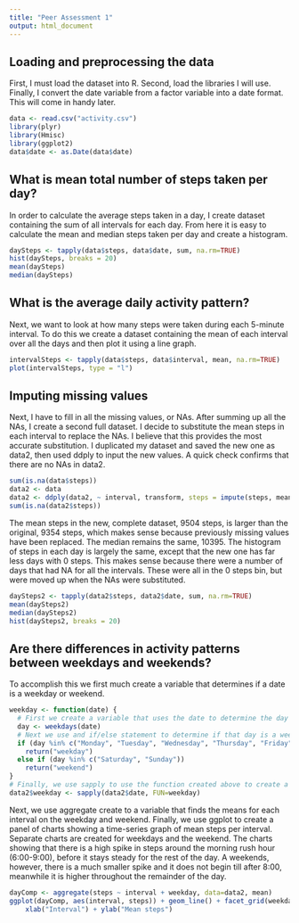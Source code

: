 ```yaml
---
title: "Peer Assessment 1"
output: html_document
---
```

## Loading and preprocessing the data
First, I must load the dataset into R. Second, load the libraries I will use. Finally, I convert the date variable from a factor variable into a date format.  This will come in handy later.
``` R
data <- read.csv("activity.csv")
library(plyr)
library(Hmisc)
library(ggplot2)
data$date <- as.Date(data$date)
```
## What is mean total number of steps taken per day?
In order to calculate the average steps taken in a day, I create dataset containing the sum of all intervals for each day.  From here it is easy to calculate the mean and median steps taken per day and create a histogram.
``` R
daySteps <- tapply(data$steps, data$date, sum, na.rm=TRUE)
hist(daySteps, breaks = 20)
mean(daySteps)
median(daySteps)
```
## What is the average daily activity pattern?
Next, we want to look at how many steps were taken during each 5-minute interval.  To do this we create a dataset containing the mean of each interval over all the days and then plot it using a line graph.
``` R
intervalSteps <- tapply(data$steps, data$interval, mean, na.rm=TRUE)
plot(intervalSteps, type = "l")
```
## Imputing missing values
Next, I have to fill in all the missing values, or NAs. After summing up all the NAs, I create a second full dataset.  I decide to substitute the mean steps in each interval to replace the NAs. I believe that this provides the most accurate substitution. I duplicated my dataset and saved the new one as data2, then used ddply to input the new values. A quick check confirms that there are no NAs in data2.
``` R
sum(is.na(data$steps))
data2 <- data
data2 <- ddply(data2, ~ interval, transform, steps = impute(steps, mean))
sum(is.na(data2$steps))
```
The mean steps in the new, complete dataset, 9504 steps, is larger than the original, 9354 steps, which makes sense because previously missing values have been replaced.  The median remains the same, 10395.  The histogram of steps in each day is largely the same, except that the new one has far less days with 0 steps.  This makes sense because there were a number of days that had NA for all the intervals.  These were all in the 0 steps bin, but were moved up when the NAs were substituted.
``` R
daySteps2 <- tapply(data2$steps, data2$date, sum, na.rm=TRUE)
mean(daySteps2)
median(daySteps2)
hist(daySteps2, breaks = 20)
```
## Are there differences in activity patterns between weekdays and weekends?
To accomplish this we first much create a variable that determines if a date is a weekday or weekend.
``` R
weekday <- function(date) {
  # First we create a variable that uses the date to determine the day of the week (remember we converted data$date into a data format earlier).
  day <- weekdays(date)
  # Next we use and if/else statement to determine if that day is a weekday or weekend and return the correct value.
  if (day %in% c("Monday", "Tuesday", "Wednesday", "Thursday", "Friday"))
    return("weekday")
  else if (day %in% c("Saturday", "Sunday"))
    return("weekend")
}
# Finally, we use sapply to use the function created above to create a new column in our dataset.
data2$weekday <- sapply(data2$date, FUN=weekday)
```
Next, we use aggregate create to a variable that finds the means for each interval on the weekday and weekend. Finally, we use ggplot to create a panel of charts showing a time-series graph of mean steps per interval.  Separate charts are created for weekdays and the weekend. The charts showing that there is a high spike in steps around the morning rush hour (6:00-9:00), before it stays steady for the rest of the day.  A weekends, however, there is a much smaller spike and it does not begin till after 8:00, meanwhile it is higher throughout the remainder of the day.
``` R
dayComp <- aggregate(steps ~ interval + weekday, data=data2, mean)
ggplot(dayComp, aes(interval, steps)) + geom_line() + facet_grid(weekday ~ .) +
    xlab("Interval") + ylab("Mean steps")
```